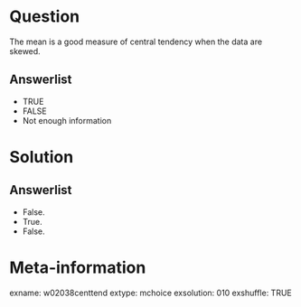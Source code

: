 Question
========
The mean is a good measure of central tendency when the data are skewed.

Answerlist
----------
* TRUE
* FALSE
* Not enough information


Solution
========

Answerlist
----------
* False.
* True.
* False.


Meta-information
================
exname: w02038centtend
extype: mchoice
exsolution: 010
exshuffle: TRUE